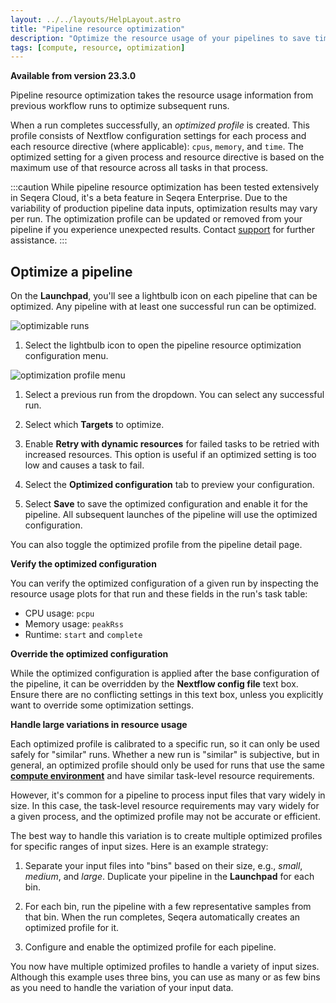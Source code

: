 ```yaml
---
layout: ../../layouts/HelpLayout.astro
title: "Pipeline resource optimization"
description: "Optimize the resource usage of your pipelines to save time and money."
tags: [compute, resource, optimization]
---
```


**Available from version 23.3.0**

Pipeline resource optimization takes the resource usage information from previous workflow runs to optimize subsequent runs.

When a run completes successfully, an _optimized profile_ is created. This profile consists of Nextflow configuration settings for each process and each resource directive (where applicable): `cpus`, `memory`, and `time`. The optimized setting for a given process and resource directive is based on the maximum use of that resource across all tasks in that process.

:::caution
While pipeline resource optimization has been tested extensively in Seqera Cloud, it's a beta feature in Seqera Enterprise. Due to the variability of production pipeline data inputs, optimization results may vary per run. The optimization profile can be updated or removed from your pipeline if you experience unexpected results. Contact [support](https://support.seqera.io) for further assistance.
:::

## Optimize a pipeline

On the **Launchpad**, you'll see a lightbulb icon on each pipeline that can be optimized. Any pipeline with at least one successful run can be optimized.

![optimizable runs](./_images/optimization_launchpad.png)

1.  Select the lightbulb icon to open the pipeline resource optimization configuration menu.

![optimization profile menu](./_images/optimization_profile.png)

1.  Select a previous run from the dropdown. You can select any successful run.

1.  Select which **Targets** to optimize.

1.  Enable **Retry with dynamic resources** for failed tasks to be retried with increased resources. This option is useful if an optimized setting is too low and causes a task to fail.

1.  Select the **Optimized configuration** tab to preview your configuration.

1.  Select **Save** to save the optimized configuration and enable it for the pipeline. All subsequent launches of the pipeline will use the optimized configuration.

You can also toggle the optimized profile from the pipeline detail page.

**Verify the optimized configuration**

You can verify the optimized configuration of a given run by inspecting the resource usage plots for that run and these fields in the run's task table:

- CPU usage: `pcpu`
- Memory usage: `peakRss`
- Runtime: `start` and `complete`

**Override the optimized configuration**

While the optimized configuration is applied after the base configuration of the pipeline, it can be overridden by the **Nextflow config file** text box. Ensure there are no conflicting settings in this text box, unless you explicitly want to override some optimization settings.

**Handle large variations in resource usage**

Each optimized profile is calibrated to a specific run, so it can only be used safely for "similar" runs. Whether a new run is "similar" is subjective, but in general, an optimized profile should only be used for runs that use the same [**compute environment**](../compute-envs/overview.mdx) and have similar task-level resource requirements.

However, it's common for a pipeline to process input files that vary widely in size. In this case, the task-level resource requirements may vary widely for a given process, and the optimized profile may not be accurate or efficient.

The best way to handle this variation is to create multiple optimized profiles for specific ranges of input sizes. Here is an example strategy:

1.  Separate your input files into "bins" based on their size, e.g., _small_, _medium_, and _large_. Duplicate your pipeline in the **Launchpad** for each bin.

1.  For each bin, run the pipeline with a few representative samples from that bin. When the run completes, Seqera automatically creates an optimized profile for it.

1.  Configure and enable the optimized profile for each pipeline.

You now have multiple optimized profiles to handle a variety of input sizes. Although this example uses three bins, you can use as many or as few bins as you need to handle the variation of your input data.
